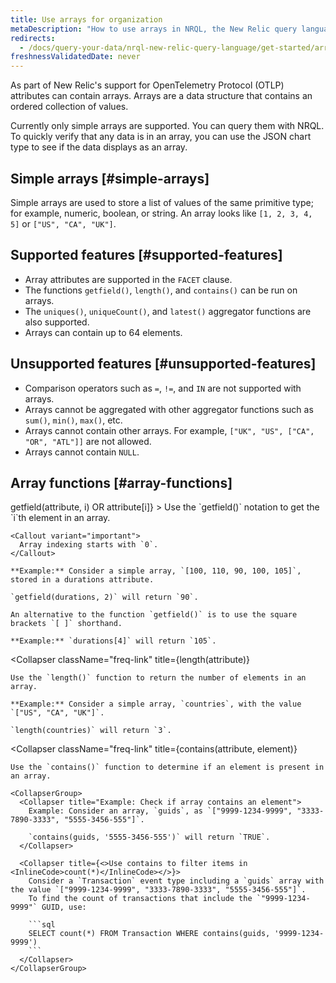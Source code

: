 ```yaml
---
title: Use arrays for organization
metaDescription: "How to use arrays in NRQL, the New Relic query language"
redirects: 
  - /docs/query-your-data/nrql-new-relic-query-language/get-started/arrays-in-nrql
freshnessValidatedDate: never
---
```


As part of New Relic's support for OpenTelemetry Protocol (OTLP) attributes can contain arrays. Arrays are a data structure that contains an ordered collection of values.

Currently only simple arrays are supported. You can query them with NRQL. To quickly verify that any data is in an array, you can use the JSON chart type to see if the data displays as an array.

## Simple arrays [#simple-arrays]

Simple arrays are used to store a list of values of the same primitive type; for example, numeric, boolean, or string. An array looks like `[1, 2, 3, 4, 5]` or `["US", "CA", "UK"]`.

## Supported features [#supported-features]

* Array attributes are supported in the `FACET` clause.
* The functions `getfield()`, `length()`, and `contains()` can be run on arrays.
* The `uniques()`, `uniqueCount()`, and `latest()` aggregator functions are also supported.
* Arrays can contain up to 64 elements.

## Unsupported features [#unsupported-features]

* Comparison operators such as `=`, `!=`, and `IN` are not supported with arrays.
* Arrays cannot be aggregated with other aggregator functions such as `sum()`, `min()`, `max()`, etc.
* Arrays cannot contain other arrays. For example, `["UK", "US", ["CA", "OR", "ATL"]]` are not allowed.
* Arrays cannot contain `NULL`.

## Array functions [#array-functions]

<CollapserGroup>
  <Collapser
    className="freq-link"
    title={<InlineCode>getfield(attribute, i) OR attribute[i]</InlineCode>}
  >
    Use the `getfield()` notation to get the `i`th element in an array.

    <Callout variant="important">
      Array indexing starts with `0`.
    </Callout>

    **Example:** Consider a simple array, `[100, 110, 90, 100, 105]`, stored in a durations attribute.

    `getfield(durations, 2)` will return `90`.

    An alternative to the function `getfield()` is to use the square brackets `[ ]` shorthand.

    **Example:** `durations[4]` will return `105`.
  </Collapser>

  <Collapser
    className="freq-link"
    title={<InlineCode>length(attribute)</InlineCode>}
  >
    Use the `length()` function to return the number of elements in an array.

    **Example:** Consider a simple array, `countries`, with the value `["US", "CA", "UK"]`.

    `length(countries)` will return `3`.
  </Collapser>

  <Collapser
    className="freq-link"
    title={<InlineCode>contains(attribute, element)</InlineCode>}
  >
    Use the `contains()` function to determine if an element is present in an array.

    <CollapserGroup>
      <Collapser title="Example: Check if array contains an element">
        Example: Consider an array, `guids`, as `["9999-1234-9999", "3333-7890-3333", "5555-3456-555"]`.

        `contains(guids, '5555-3456-555')` will return `TRUE`.
      </Collapser>

      <Collapser title={<>Use contains to filter items in <InlineCode>count(*)</InlineCode></>}>
        Consider a `Transaction` event type including a `guids` array with the value `["9999-1234-9999", "3333-7890-3333", "5555-3456-555"]`.
        To find the count of transactions that include the `"9999-1234-9999"` GUID, use:

        ```sql
        SELECT count(*) FROM Transaction WHERE contains(guids, '9999-1234-9999')
        ```
      </Collapser>
    </CollapserGroup>
  </Collapser>
</CollapserGroup>
